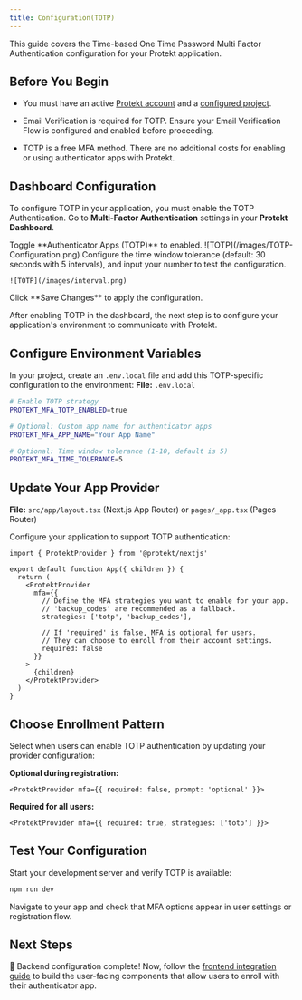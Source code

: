 ```yaml
---
title: Configuration(TOTP)
---
```


This guide covers the Time-based One Time Password Multi Factor Authentication configuration for your Protekt application. 

## Before You Begin
- You must have an active [Protekt account](/getting-started/setting-up-account) and a [configured project](/getting-started//quick-start/nextjs).

- Email Verification is required for TOTP. Ensure your Email Verification Flow is configured and enabled before proceeding.

- TOTP is a free MFA method. There are no additional costs for enabling or using authenticator apps with Protekt.

## Dashboard Configuration
To configure TOTP in your application, you must enable the TOTP Authentication. 
<Steps>
  <Step title="Navigate to Multi-Factor Authentication settings">
    Go to **Multi-Factor Authentication** settings in your **Protekt Dashboard**.
    

  </Step>

  <Step title="Enable Authenticator Apps">
    Toggle **Authenticator Apps (TOTP)** to enabled.
    ![TOTP](/images/TOTP-Configuration.png)
    

  </Step>

  <Step title="Configure time window tolerance">
    Configure the time window tolerance (default: 30 seconds with 5 intervals), and input your number to test the configuration.

    ![TOTP](/images/interval.png)

  </Step>

  <Step title="Save your changes">
    Click **Save Changes** to apply the configuration.
    
    
  </Step>
</Steps>

After enabling TOTP in the dashboard, the next step is to configure your application's environment to communicate with Protekt.


## Configure Environment Variables
In your project, create an `.env.local` file and add this TOTP-specific configuration to the environment:
**File:** `.env.local`

```bash
# Enable TOTP strategy
PROTEKT_MFA_TOTP_ENABLED=true

# Optional: Custom app name for authenticator apps  
PROTEKT_MFA_APP_NAME="Your App Name"

# Optional: Time window tolerance (1-10, default is 5)
PROTEKT_MFA_TIME_TOLERANCE=5
```

## Update Your App Provider

**File:** `src/app/layout.tsx` (Next.js App Router) or `pages/_app.tsx` (Pages Router)

Configure your application to support TOTP authentication:

```tsx
import { ProtektProvider } from '@protekt/nextjs'

export default function App({ children }) {
  return (
    <ProtektProvider
      mfa={{
        // Define the MFA strategies you want to enable for your app.
        // 'backup_codes' are recommended as a fallback.
        strategies: ['totp', 'backup_codes'],

        // If 'required' is false, MFA is optional for users.
        // They can choose to enroll from their account settings.
        required: false
      }}
    >
      {children}
    </ProtektProvider>
  )
}
```

## Choose Enrollment Pattern

Select when users can enable TOTP authentication by updating your provider configuration:

**Optional during registration:**
```tsx
<ProtektProvider mfa={{ required: false, prompt: 'optional' }}>
```

**Required for all users:**
```tsx  
<ProtektProvider mfa={{ required: true, strategies: ['totp'] }}>
```

## Test Your Configuration

Start your development server and verify TOTP is available:

```bash
npm run dev
```

Navigate to your app and check that MFA options appear in user settings or registration flow.

## Next Steps

🎉 Backend configuration complete! Now, follow the [frontend integration guide](/mfa/totp/frontend-integration) to build the user-facing components that allow users to enroll with their authenticator app.